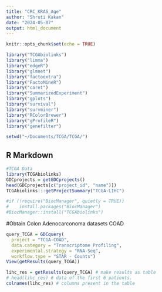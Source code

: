```yaml
---
title: "CRC_KRAS_Age"
author: "Shruti Kakan"
date: "2024-05-07"
output: html_document
---
```


```r
knitr::opts_chunk$set(echo = TRUE)

library("TCGAbiolinks")
library("limma")
library("edgeR")
library("glmnet")
library("factoextra")
library("FactoMineR")
library("caret")
library("SummarizedExperiment")
library("gplots")
library("survival")
library("survminer")
library("RColorBrewer")
library("gProfileR")
library("genefilter")

setwd("~/Documents/TCGA/TCGA/")
```

## R Markdown

```r
#TCGA Data
library(TCGAbiolinks)
GDCprojects = getGDCprojects()
head(GDCprojects[c("project_id", "name")])
TCGAbiolinks:::getProjectSummary("TCGA-LIHC")

#if (!require("BiocManager", quietly = TRUE))
#    install.packages("BiocManager")
#BiocManager::install("TCGAbiolinks")

```

#Obtain Colon Adenocarconoma datasets COAD
```r
query_TCGA = GDCquery(
  project = "TCGA-COAD",
  data.category = "Transcriptome Profiling",
  experimental.strategy = "RNA-Seq",
  workflow.type = "STAR - Counts")
View(getResults(query_TCGA))
```


```r
lihc_res = getResults(query_TCGA) # make results as table
# head(lihc_res) # data of the first 6 patients.
colnames(lihc_res) # columns present in the table
```


```r

```


```r

```

